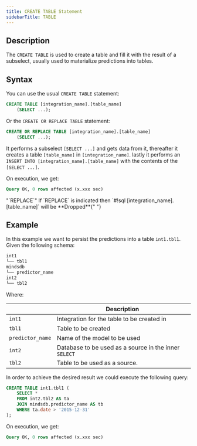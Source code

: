 ```yaml
---
title: CREATE TABLE Statement
sidebarTitle: TABLE
---
```


## Description

The `CREATE TABLE` is used to create a table and fill it with the result of a
subselect, usually used to materialize predictions into tables.

## Syntax

You can use the usual `CREATE TABLE` statement:

```sql
CREATE TABLE [integration_name].[table_name]
    (SELECT ...);
```

Or the `CREATE OR REPLACE TABLE` statement:

```sql
CREATE OR REPLACE TABLE [integration_name].[table_name]
    (SELECT ...);
```

It performs a subselect `[SELECT ...]` and gets data from it, thereafter it
creates a table `[table_name]` in `[integration_name]`. lastly it performs an
`INSERT INTO [integration_name].[table_name]` with the contents of the
`[SELECT ...]`.

On execution, we get:

```sql
Query OK, 0 rows affected (x.xxx sec)
```

<Warning>
  "`REPLACE`" If `REPLACE` is indicated then `#!sql
  [integration_name].[table_name]` will be **Dropped**{" "}
</Warning>

## Example

In this example we want to persist the predictions into a table `int1.tbl1`.
Given the following schema:

```bash
int1
└── tbl1
mindsdb
└── predictor_name
int2
└── tbl2
```

Where:

|                  | Description                                           |
| ---------------- | ----------------------------------------------------- |
| `int1`           | Integration for the table to be created in            |
| `tbl1`           | Table to be created                                   |
| `predictor_name` | Name of the model to be used                          |
| `int2`           | Database to be used as a source in the inner `SELECT` |
| `tbl2`           | Table to be used as a source.                         |

In order to achieve the desired result we could execute the following query:

```sql
CREATE TABLE int1.tbl1 (
    SELECT *
    FROM int2.tbl2 AS ta
    JOIN mindsdb.predictor_name AS tb
    WHERE ta.date > '2015-12-31'
);
```

On execution, we get:

```sql
Query OK, 0 rows affected (x.xxx sec)
```
